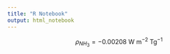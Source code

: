 ```yaml
---
title: "R Notebook"
output: html_notebook
---
```


$$ \rho_{{NH}_{3}} = -0.00208 \text{ W m$^{-2}$ Tg$^{-1}$ } $$

